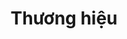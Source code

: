 ---
title: "Thương hiệu"
description: "Tại phần Quản lý sản phẩm, truy cập tab Thương hiệu. 

Ở giao diện tổng quan, người dùng có thể tạo các thương hiệu để đại diện cho các sản phẩm của hệ thống Chọn “+ Thêm” để thêm thương hiệu cho các sản phẩm Thêm từng thương hiệu → Điền các thông tin biểu mẫu yêu cầu → Nhấn “Tạo” để hoàn tất thao tác thêm thương hiệu

Thêm nhiều thương hiệu bằng cách import file excel → Tải về template mẫu → Nhập thông tin các thương hiệu → Upload file → Chọn “Nhập vào” để thêm các thương hiệu

Chọn icon  để xem chi tiết thương hiệu

Chọn icon  để  chỉnh sửa thương hiệu

Chọn icon  để xóa thương hiệu Xóa nhiều thương hiệu cùng lúc

Người dùng có thể tìm kiếm thương hiệu theo tên hoặc lọc các thương hiệu theo ngày được khởi tạo để hiển thị kết quả như yêu cầu
"
icon: "nfc-magnifying-glass"
---